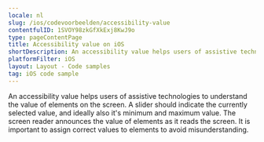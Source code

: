 ```yaml
---
locale: nl
slug: /ios/codevoorbeelden/accessibility-value
contentfulID: 1SVOY98zkGfXkExj8KwJ9o
type: pageContentPage
title: Accessibility value on iOS
shortDescription: An accessibility value helps users of assistive technologies to understand the value of elements on the screen.
platformFilter: iOS
layout: Layout - Code samples
tag: iOS code sample
---
```


An accessibility value helps users of assistive technologies to understand the value of elements on the screen. A slider should indicate the currently selected value, and ideally also it's minimum and maximum value. The screen reader announces the value of elements as it reads the screen. It is important to assign correct values to elements to avoid misunderstanding.

<CodeSample id="accessibility-value" locale="nl" platform="ios"/>